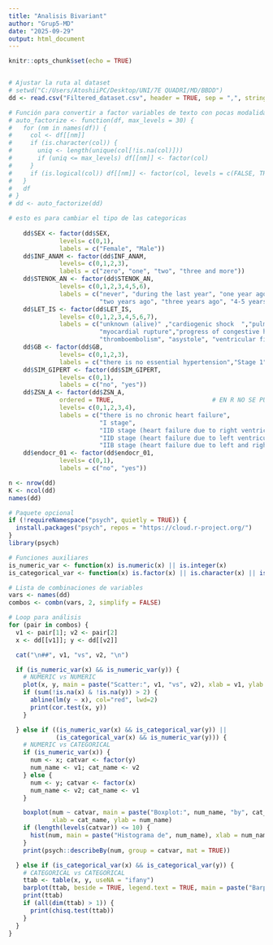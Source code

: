 ---
title: "Analisis Bivariant"
author: "Grup5-MD"
date: "2025-09-29"
output: html_document
---

```{r setup, include=FALSE}
knitr::opts_chunk$set(echo = TRUE)


# Ajustar la ruta al dataset
# setwd("C:/Users/AtoshiiPC/Desktop/UNI/7E QUADRI/MD/BBDD")
dd <- read.csv("Filtered_dataset.csv", header = TRUE, sep = ",", stringsAsFactors = FALSE)

# Función para convertir a factor variables de texto con pocas modalidades
# auto_factorize <- function(df, max_levels = 30) {
#   for (nm in names(df)) {
#     col <- df[[nm]]
#     if (is.character(col)) {
#       uniq <- length(unique(col[!is.na(col)]))
#       if (uniq <= max_levels) df[[nm]] <- factor(col)
#     }
#     if (is.logical(col)) df[[nm]] <- factor(col, levels = c(FALSE, TRUE))
#   }
#   df
# }
# dd <- auto_factorize(dd)

# esto es para cambiar el tipo de las categoricas
    
    dd$SEX <- factor(dd$SEX, 
              levels= c(0,1), 
              labels = c("Female", "Male"))
    dd$INF_ANAM <- factor(dd$INF_ANAM, 
              levels= c(0,1,2,3), 
              labels = c("zero", "one", "two", "three and more"))
    dd$STENOK_AN <- factor(dd$STENOK_AN, 
              levels= c(0,1,2,3,4,5,6), 
              labels = c("never", "during the last year", "one year ago", 
                         "two years ago", "three years ago", "4-5 years ago", "more than 5 years ago"))
    dd$LET_IS <- factor(dd$LET_IS,                      
              levels= c(0,1,2,3,4,5,6,7), 
              labels = c("unknown (alive)" ,"cardiogenic shock	","pulmonary edema	",
                         "myocardial rupture","progress of congestive heart failure",
                         "thromboembolism", "asystole", "ventricular fibrillation"))
    dd$GB <- factor(dd$GB,                      
              levels= c(0,1,2,3), 
              labels = c("there is no essential hypertension","Stage 1","Stage 2","Stage 3"))
    dd$SIM_GIPERT <- factor(dd$SIM_GIPERT,                      
              levels= c(0,1), 
              labels = c("no", "yes"))
    dd$ZSN_A <- factor(dd$ZSN_A,
              ordered = TRUE,                           # EN R NO SE PUEDE HACER ORDEN PARCIAL! ASÍ QUE LO DEJAMOS ASÍ
              levels= c(0,1,2,3,4), 
              labels = c("there is no chronic heart failure",
                         "I stage",
                         "IIÐ stage (heart failure due to right ventricular systolic dysfunction)	",
                         "IIÐ stage (heart failure due to left ventricular systolic dysfunction)",
                         "IIB stage (heart failure due to left and right ventricular systolic dysfunction)"))
    dd$endocr_01 <- factor(dd$endocr_01,                      
              levels= c(0,1), 
              labels = c("no", "yes"))

n <- nrow(dd)
K <- ncol(dd)
names(dd)

# Paquete opcional
if (!requireNamespace("psych", quietly = TRUE)) {
  install.packages("psych", repos = "https://cloud.r-project.org/")
}
library(psych)

# Funciones auxiliares
is_numeric_var <- function(x) is.numeric(x) || is.integer(x)
is_categorical_var <- function(x) is.factor(x) || is.character(x) || is.logical(x)

# Lista de combinaciones de variables
vars <- names(dd)
combos <- combn(vars, 2, simplify = FALSE)
```

```{r echo=FALSE}
# Loop para análisis
for (pair in combos) {
  v1 <- pair[1]; v2 <- pair[2]
  x <- dd[[v1]]; y <- dd[[v2]]

  cat("\n##", v1, "vs", v2, "\n")

  if (is_numeric_var(x) && is_numeric_var(y)) {
    # NUMERIC vs NUMERIC
    plot(x, y, main = paste("Scatter:", v1, "vs", v2), xlab = v1, ylab = v2)
    if (sum(!is.na(x) & !is.na(y)) > 2) {
      abline(lm(y ~ x), col="red", lwd=2)
      print(cor.test(x, y))
    }

  } else if ((is_numeric_var(x) && is_categorical_var(y)) ||
             (is_categorical_var(x) && is_numeric_var(y))) {
    # NUMERIC vs CATEGORICAL
    if (is_numeric_var(x)) {
      num <- x; catvar <- factor(y)
      num_name <- v1; cat_name <- v2
    } else {
      num <- y; catvar <- factor(x)
      num_name <- v2; cat_name <- v1
    }

    boxplot(num ~ catvar, main = paste("Boxplot:", num_name, "by", cat_name),
            xlab = cat_name, ylab = num_name)
    if (length(levels(catvar)) <= 10) {
      hist(num, main = paste("Histograma de", num_name), xlab = num_name)
    }
    print(psych::describeBy(num, group = catvar, mat = TRUE))

  } else if (is_categorical_var(x) && is_categorical_var(y)) {
    # CATEGORICAL vs CATEGORICAL
    ttab <- table(x, y, useNA = "ifany")
    barplot(ttab, beside = TRUE, legend.text = TRUE, main = paste("Barplot:", v1, "vs", v2))
    print(ttab)
    if (all(dim(ttab) > 1)) {
      print(chisq.test(ttab))
    }
  }
}


```

